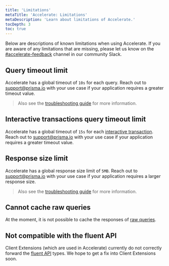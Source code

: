 ```yaml
---
title: 'Limitations'
metaTitle: 'Accelerate: Limitations'
metaDescription: 'Learn about limitations of Accelerate.'
tocDepth: 3
toc: true
---
```


<TopBlock title={frontMatter.title}>

Below are descriptions of known limitations when using Accelerate. If you are aware of any limitations that are missing, please let us know on the [#accelerate-feedback](https://prisma.slack.com/archives/C04KTN0V2Q0) channel in our community Slack.

</TopBlock>

## Query timeout limit

Accelerate has a global timeout of `10s` for each query. Reach out to [support@prisma.io](mailto:support@prisma.io) with your use case if your application requires a greater timeout value.

> Also see the [troubleshooting guide](/accelerate/troubleshoot#p6004-querytimeout) for more information.

## Interactive transactions query timeout limit

Accelerate has a global timeout of `15s` for each [interactive transaction](/orm/prisma-client/queries/transactions#interactive-transactions). Reach out to [support@prisma.io](mailto:support@prisma.io) with your use case if your application requires a greater timeout value.

## Response size limit

Accelerate has a global response size limit of `5MB`. Reach out to [support@prisma.io](mailto:support@prisma.io) with your use case if your application requires a larger response size.

> Also see the [troubleshooting guide](/accelerate/troubleshoot#p6009-responsesizelimitexceeded) for more information.

## Cannot cache raw queries

At the moment, it is not possible to cache the responses of [raw queries](/orm/prisma-client/queries/raw-database-access/raw-queries).

## Not compatible with the fluent API

Client Extensions (which are used in Accelerate) currently do not correctly forward the [fluent API](/orm/prisma-client/queries/relation-queries#fluent-api) types. We hope to get a fix into Client Extensions soon.
